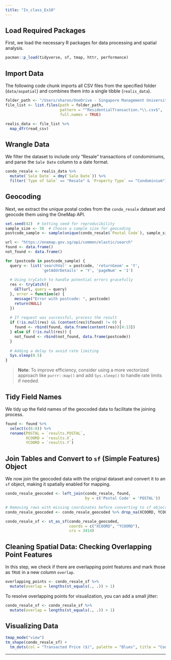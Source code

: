```yaml
---
title: "In_class_Ex10"
---
```


## Load Required Packages
First, we load the necessary R packages for data processing and spatial analysis.

```r
pacman::p_load(tidyverse, sf, tmap, httr, performance)
```

## Import Data
The following code chunk imports all CSV files from the specified folder (`data/aspatial`) and combines them into a single tibble (`realis_data`).

```r
folder_path <- "/Users/sharon/OneDrive - Singapore Management University/ISSS626 Data/In_class_Ex/In_class_Ex10/data"
file_list <- list.files(path = folder_path, 
                        pattern = "^ResidentialTransaction.*\\.csv$", 
                        full.names = TRUE)

realis_data <- file_list %>%
  map_dfr(read_csv)
```

## Wrangle Data
We filter the dataset to include only "Resale" transactions of condominiums, and parse the `Sale Date` column to a date format.

```r
condo_resale <- realis_data %>%
  mutate(`Sale Date` = dmy(`Sale Date`)) %>%
  filter(`Type of Sale` == "Resale" & `Property Type` == "Condominium")
```

## Geocoding
Next, we extract the unique postal codes from the `condo_resale` dataset and geocode them using the OneMap API.

```r
set.seed(42)  # Setting seed for reproducibility
sample_size <- 50  # Choose a sample size for geocoding
postcode_sample <- sample(unique(condo_resale$`Postal Code`), sample_size)

url <- "https://onemap.gov.sg/api/common/elastic/search"
found <- data.frame()
not_found <- data.frame()

for (postcode in postcode_sample) {
  query <- list('searchVal' = postcode, 'returnGeom' = 'Y', 
                'getAddrDetails' = 'Y', 'pageNum' = '1')
  
  # Using tryCatch to handle potential errors gracefully
  res <- tryCatch({
    GET(url, query = query)
  }, error = function(e) {
    message("Error with postcode: ", postcode)
    return(NULL)
  })
  
  # If request was successful, process the result
  if (!is.null(res) && (content(res)$found) != 0) {
    found <- rbind(found, data.frame(content(res))[4:13])
  } else if (!is.null(res)) {
    not_found <- rbind(not_found, data.frame(postcode))
  }
  
  # Adding a delay to avoid rate limiting
  Sys.sleep(0.5)
}
```

> **Note**: To improve efficiency, consider using a more vectorized approach like `purrr::map()` and add `Sys.sleep()` to handle rate limits if needed.

## Tidy Field Names
We tidy up the field names of the geocoded data to facilitate the joining process.

```r
found <- found %>%
  select(c(6:8)) %>%
  rename(POSTAL = `results.POSTAL`,
         XCOORD = `results.X`,
         YCOORD = `results.Y`)
```

## Join Tables and Convert to `sf` (Simple Features) Object
We now join the geocoded data with the original dataset and convert it to an `sf` object, making it spatially enabled for mapping.

```r
condo_resale_geocoded <- left_join(condo_resale, found, 
                                   by = c('Postal Code' = 'POSTAL'))

# Removing rows with missing coordinates before converting to sf object
condo_resale_geocoded <- condo_resale_geocoded %>% drop_na(XCOORD, YCOORD)

condo_resale_sf <- st_as_sf(condo_resale_geocoded, 
                            coords = c("XCOORD", "YCOORD"),
                            crs = 3414)
```

## Cleaning Spatial Data: Checking Overlapping Point Features
In this step, we check if there are overlapping point features and mark those as `TRUE` in a new column `overlap`.

```r
overlapping_points <- condo_resale_sf %>%
  mutate(overlap = lengths(st_equals(., .)) > 1)
```

To resolve overlapping points for visualization, you can add a small jitter:

```r
condo_resale_sf <- condo_resale_sf %>%
  mutate(overlap = lengths(st_equals(., .)) > 1)
```

## Visualizing Data
```r
tmap_mode("view")
tm_shape(condo_resale_sf) +
  tm_dots(col = "Transacted Price ($)", palette = "Blues", title = "Condo Resale Price")
```
---
